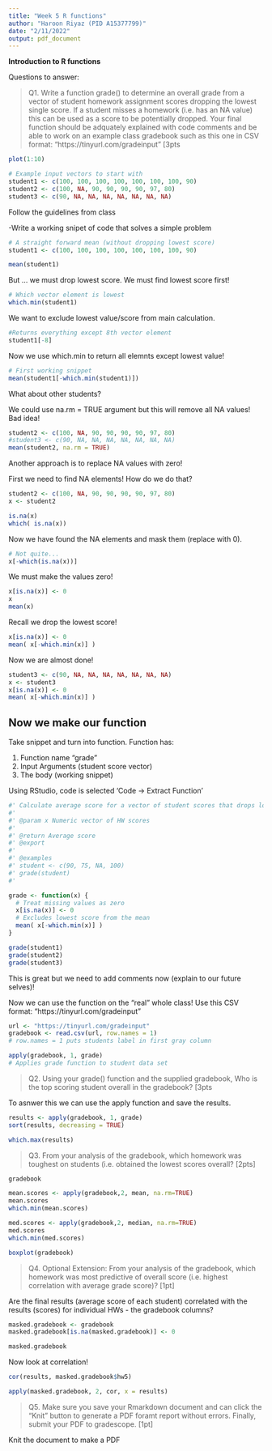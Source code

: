 ```yaml
---
title: "Week 5 R functions"
author: "Haroon Riyaz (PID A15377799)"
date: "2/11/2022"
output: pdf_document
---
```


**Introduction to R functions**

Questions to answer:

> Q1. Write a function grade() to determine an overall grade from a vector of student homework
assignment scores dropping the lowest single score. If a student misses a homework (i.e. has an
NA value) this can be used as a score to be potentially dropped. Your final function should be
adquately explained with code comments and be able to work on an example class gradebook
such as this one in CSV format: “https://tinyurl.com/gradeinput” [3pts

```r
plot(1:10)
```



```r
# Example input vectors to start with
student1 <- c(100, 100, 100, 100, 100, 100, 100, 90)
student2 <- c(100, NA, 90, 90, 90, 90, 97, 80)
student3 <- c(90, NA, NA, NA, NA, NA, NA, NA)
```


Follow the guidelines from class

-Write a working snipet of code that solves a simple problem

```r
# A straight forward mean (without dropping lowest score)
student1 <- c(100, 100, 100, 100, 100, 100, 100, 90)

mean(student1)
```
But ... we must drop lowest score. We must find lowest score first!

```r
# Which vector element is lowest
which.min(student1)
```
We want to exclude lowest value/score from main calculation.
```r
#Returns everything except 8th vector element
student1[-8]
```

Now we use which.min to return all elemnts except lowest value!

```r
# First working snippet 
mean(student1[-which.min(student1)])
```

What about other students?

We could use na.rm = TRUE argument but this will remove all NA values! Bad idea!

```r
student2 <- c(100, NA, 90, 90, 90, 90, 97, 80)
#student3 <- c(90, NA, NA, NA, NA, NA, NA, NA)
mean(student2, na.rm = TRUE)
```

Another approach is to replace NA values with zero!


First we need to find NA elements! How do we do that?
```r
student2 <- c(100, NA, 90, 90, 90, 90, 97, 80)
x <- student2

is.na(x)
which( is.na(x))
```

Now we have found the NA elements and mask them (replace with 0).

```r
# Not quite...
x[-which(is.na(x))] 
```

We must make the values zero!

```r
x[is.na(x)] <- 0
x
mean(x)
```

Recall we drop the lowest score!

```r
x[is.na(x)] <- 0
mean( x[-which.min(x)] )
```

Now we are almost done!
```r
student3 <- c(90, NA, NA, NA, NA, NA, NA, NA)
x <- student3
x[is.na(x)] <- 0
mean( x[-which.min(x)] )
```

## Now we make our function

Take snippet and turn into function. Function has:

1) Function name "grade"
2) Input Arguments (student score vector)
3) The body (working snippet)

Using RStudio, code is selected 'Code -> Extract Function'
```r
#' Calculate average score for a vector of student scores that drops lowest score. Missing values are zero.
#'
#' @param x Numeric vector of HW scores
#'
#' @return Average score
#' @export 
#'
#' @examples
#' student <- c(90, 75, NA, 100)
#' grade(student)
#' 

grade <- function(x) {
  # Treat missing values as zero
  x[is.na(x)] <- 0
  # Excludes lowest score from the mean
  mean( x[-which.min(x)] )
}
```

```r
grade(student1)
grade(student2)
grade(student3)
```

This is great but we need to add comments now (explain to our future selves)!

Now we can use the function on the "real" whole class!
Use this CSV format: 
“https://tinyurl.com/gradeinput”

```r
url <- "https://tinyurl.com/gradeinput"
gradebook <- read.csv(url, row.names = 1)
# row.names = 1 puts students label in first gray column
```

```r
apply(gradebook, 1, grade)
# Applies grade function to student data set
```


> Q2. Using your grade() function and the supplied gradebook, Who is the top scoring student
overall in the gradebook? [3pts

To asnwer this we can use the apply function and save the results.

```r
results <- apply(gradebook, 1, grade)
sort(results, decreasing = TRUE)
```

```r
which.max(results)
```

> Q3. From your analysis of the gradebook, which homework was toughest on students (i.e. obtained the lowest scores overall? [2pts]

```r
gradebook
```

```r
mean.scores <- apply(gradebook,2, mean, na.rm=TRUE)
mean.scores
which.min(mean.scores)
```

```r
med.scores <- apply(gradebook,2, median, na.rm=TRUE)
med.scores
which.min(med.scores)
```

```r
boxplot(gradebook)
```

>Q4. Optional Extension: From your analysis of the gradebook, which homework was most
predictive of overall score (i.e. highest correlation with average grade score)? [1pt]

Are the final results (average score of each student) correlated with the results (scores) for individual HWs - the gradebook columns?

```r
masked.gradebook <- gradebook
masked.gradebook[is.na(masked.gradebook)] <- 0

masked.gradebook
```

Now look at correlation!

```r
cor(results, masked.gradebook$hw5)
```

```r
apply(masked.gradebook, 2, cor, x = results)
```

>Q5. Make sure you save your Rmarkdown document and can click the “Knit” button to generate
a PDF foramt report without errors. Finally, submit your PDF to gradescope. [1pt]

Knit the document to make a PDF




